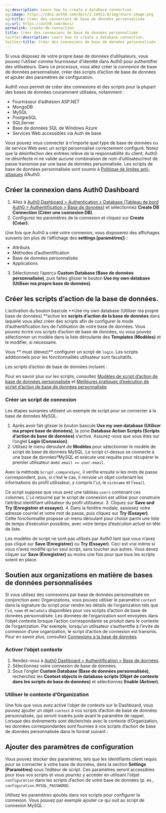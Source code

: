 ```yaml
---
og:description: Learn how to create a database connection.
og:image: https://cdn2.auth0.com/docs/1.14553.0/img/share-image.png
og:title: Créer des connexions de base de données personnalisée
og:url: https://auth0.com/docs/
permalink: create-db-connection
title: Créer des connexions de base de données personnalisée
twitter:description: Learn how to create a database connection.
twitter:title: Créer des connexions de base de données personnalisée
---
```




Si vous disposez de votre propre base de données d’utilisateurs, vous pouvez l’utiliser comme fournisseur d’identité dans Auth0 pour authentifier des utilisateurs. Dans ce processus, vous allez créer la connexion de base de données personnalisée, créer des scripts d’action de base de données et ajouter des paramètres de configuration.



Auth0 vous permet de créer des connexions et des scripts pour la plupart des bases de données couramment utilisées, notamment :

* Fournisseur d’adhésion ASP.NET
* MongoDB
* MySQL
* PostgreSQL
* SQLServer
* Base de données SQL de Windows Azure
* Services Web accessibles via Auth de base

Vous pouvez vous connecter à n’importe quel type de base de données ou de service Web avec un script personnalisé correctement configuré. Notez que la désinfection des entrées relève de la responsabilité du client; Auth0 ne désinfecte ni ne valide aucune combinaison de nom d’utilisateur/mot de passe transmise par une base de données personnalisée. Les scripts de base de données personnalisée sont soumis à [Politique de limites anti-attaques](/support/policies/rate-limit-policy) d’Auth0.



## Créer la connexion dans Auth0 Dashboard

1. Allez à [Auth0 Dashboard > Authentication > Database (Tableau de bord Auth0 > Authentification > Base de données)](%24%7Bmanage_url%7D/#/connections/database) et sélectionnez **Create DB Connection (Créer une connexion DB)**.
2. Configurez les paramètres de la connexion et cliquez sur **Create (Créer)**:

Une fois que Auth0 a créé votre connexion, vous disposerez des affichages suivants (en plus de l’affichage des **settings [paramètres]**) :

* Attributs
* Méthodes d’authentification
* Base de données personnalisée
* Applications
3. Sélectionnez l’aperçu **Custom Database (Base de données personnalisée)**, puis faites glisser le bouton **Use my own database (Utiliser ma propre base de données)**.

## Créer les scripts d’action de la base de données.

L’activation du bouton bascule **Use my own database (Utiliser ma propre base de données) **active les **scripts d’action de la base de données** dans laquelle vous allez créer des scripts afin de configurer le mode d’authentification lors de l’utilisation de votre base de données. Vous pouvez écrire vos scripts d’action de base de données, ou vous pouvez sélectionner un modèle dans la liste déroulante des **Templates (Modèles)** et le modifier, si nécessaire.

Vous ** must (devez)** configurer un script de `login`. Les scripts additionnels pour les fonctionnalités utilisateur sont facultatifs.

Les scripts d’action de base de données incluent :



Pour en savoir plus sur les scripts, consultez [Modèles de script d’action de base de données personnalisée](/templates) et [Meilleures pratiques d’exécution de script d’action de base de données personnalisée](/custom-database-connections-scripts/execution).

### Créer un script de connexion



Les étapes suivantes utilisent un exemple de script pour se connecter à la base de données MySQL.

1. Après avoir fait glisser le bouton bascule **Use my own database (Utiliser ma propre base de données)**, la zone **Database Action Scripts (Scripts d’action de base de données)** s’active. Assurez-vous que vous êtes sur l’onglet **Login (Connexion)**.
2. Utilisez le menu déroulant de **Modèles** pour sélectionner le modèle de script de base de données MySQL. Le script ci-dessus se connecte à une base de donnéesºMySQL et exécute une requête pour récupérer le premier utilisateur avec `email == user.email`.

Avec la méthode `bcrypt.compareSync`, il vérifie ensuite si les mots de passe correspondent, puis, si c’est le cas, il renvoie un objet contenant les informations du profil utilisateur, y compris l’`id`, le `nickname` et l’`email`.

Ce script suppose que vous avez une tableau `users` contenant ces colonnes. L’`id` retourné par le script de connexion est utilisé pour construire l’attribut identifiant utilisateur du profil utilisateur.
3. Cliquez sur **Save and Try (Enregistrer et essayer)**.
4. Dans la fenêtre modale, saisissez votre adresse courriel et votre mot de passe, puis cliquez sur **Try (Essayer)**. Cette fonctionnalité propose un menu déroulant pour choisir parmi une liste de temps d’exécution possibles, avec votre temps d’exécution actuel en tête de liste.

Les modèles de script ne sont pas utilisés par Auth0 tant que vous n’avez pas cliqué sur **Save (Enregistrer)** ou **Try (Essayer)**. Ceci est vrai même si vous n’avez modifié qu’un seul script, sans toucher aux autres. Vous devez cliquer sur **Save (Enregistrer)** au moins une fois pour que tous les scripts soient en place.

## Soutien aux organizations en matière de bases de données personnalisées

Si vous utilisez des connexions par base de données personnalisée en conjonction avec Organizations, vous pouvez utiliser le paramètre `context` dans la signature du script pour rendre les détails de l’organization tels que l’`id`, `name` et `metadata` disponibles pour vos scripts d’action de base de données personnalisée. Les données de l’organization sont envoyées dans l’objet contexte lorsque l’action correspondante se produit dans le contexte de l’organization. Par exemple, lorsqu’un utilisateur s’authentifie à l’invite de connexion d’une organization, le script d’action de connexion est transmis. Pour en savoir plus, consultez [Connexions à la base de données](/connections/database).

### Activer l’objet contexte

1. Rendez-vous à [Auth0 Dashboard > Authentification > Base de données](https://manage.auth0.com/dashboard/us/#/connections/database/).
2. Sélectionnez votre connexion de base de données.
3. Sous l’onglet **Custom Database (Base de données personnalisée)**, recherchez les **Context objects in database scripts (Objet de contexte dans les scripts de base de données)** et sélectionnez **Enable (Activer)**.

### Utiliser le contexte d’Organization

Une fois que vous avez activé l’objet de contexte sur le Dashboard, vous pouvez ajouter un objet `context` à vos scripts d’action de base de données personnalisée, qui seront insérés juste avant le paramètre de rappel. Lorsque des événements sont déclenchés avec le contexte d’Organization, les données correspondantes sont fournies à vos scripts d’action de base de données personnalisée dans le format suivant :


## Ajouter des paramètres de configuration

Vous pouvez stocker des paramètres, tels que les identifiants client requis pour se connecter à votre base de données, dans la section **Settings (Paramètres)** sous l’éditeur de script. Ces paramètres seront accessibles pour tous vos scripts et vous pourrez y accéder en utilisant l’objet `configuration` dans les scripts d’action de votre base de données (p. ex., `configuration.MYSQL_PASSWORD`).

Utilisez les paramètres ajoutés dans vos scripts pour configurer la connexion. Vous pouvez par exemple ajouter ce qui suit au script de connexion MySQL :
